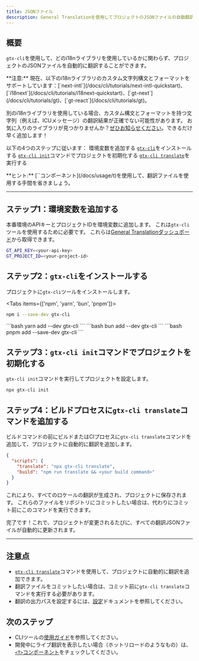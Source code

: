 ```yaml
---
title: JSONファイル
description: General Translationを使用してプロジェクトのJSONファイルの自動翻訳を設定する方法
---
```


## 概要

`gtx-cli`を使用して、どのi18nライブラリを使用しているかに関わらず、プロジェクトのJSONファイルを自動的に翻訳することができます。

<Callout type="info">
  **注意:**
  現在、以下のi18nライブラリのカスタム文字列構文とフォーマットをサポートしています：[`next-intl`](/docs/cli/tutorials/next-intl-quickstart)、[`i18next`](/docs/cli/tutorials/i18next-quickstart)、[`gt-next`](/docs/cli/tutorials/gt)、[`gt-react`](/docs/cli/tutorials/gt)。
  
  別のi18nライブラリを使用している場合、カスタム構文とフォーマットを持つ文字列（例えば、ICUメッセージ）の翻訳結果が正確でない可能性があります。
  お気に入りのライブラリが見つかりませんか？[ぜひお知らせください](https://github.com/General-Translation/gt-libraries/issues)。できるだけ早く追加します！
</Callout>

以下の4つのステップに従います：
<Steps>
  <Step>
    環境変数を追加する
  </Step>
  <Step>
    [`gtx-cli`](/docs/cli)をインストールする
  </Step>
  <Step>
    [`gtx-cli init`](/docs/cli/init)コマンドでプロジェクトを初期化する
  </Step>
  <Step>
    [`gtx-cli translate`](/docs/cli/translate#translate-json)を実行する
  </Step>
</Steps>

<Callout>
  **ヒント:**
  [`<T>`コンポーネント](/docs/usage/t)を使用して、翻訳ファイルを使用する手間を省きましょう。
</Callout>

---

## ステップ1：環境変数を追加する

本番環境のAPIキーとプロジェクトIDを環境変数に追加します。
これは`gtx-cli`ツールを使用するために必要です。
これらは[General Translationダッシュボード](https://generaltranslation.com/dashboard)から取得できます。

```bash title=".env"
GT_API_KEY=<your-api-key>
GT_PROJECT_ID=<your-project-id>
```

## ステップ2：`gtx-cli`をインストールする

プロジェクトに`gtx-cli`ツールをインストールします。

<Tabs items={['npm', 'yarn', 'bun', 'pnpm']}>
  <Tab value="npm">
  ```bash 
  npm i --save-dev gtx-cli
  ``` 
  </Tab>
  <Tab value="yarn">
  ```bash 
  yarn add --dev gtx-cli
  ```
  </Tab>

  <Tab value="bun">
  ```bash 
  bun add --dev gtx-cli
  ```
  </Tab>
  <Tab value="pnpm">
  ```bash 
  pnpm add --save-dev gtx-cli
  ```
  </Tab>
</Tabs>

## ステップ3：`gtx-cli init`コマンドでプロジェクトを初期化する

`gtx-cli init`コマンドを実行してプロジェクトを設定します。

```bash
npx gtx-cli init
```

## ステップ4：ビルドプロセスに`gtx-cli translate`コマンドを追加する

ビルドコマンドの前にビルドまたはCIプロセスに`gtx-cli translate`コマンドを追加して、プロジェクトに自動的に翻訳を追加します。

```json title="package.json"
{
  "scripts": {
    "translate": "npx gtx-cli translate",
    "build": "npm run translate && <your build command>"
  }
}
```
これにより、すべてのロケールの翻訳が生成され、プロジェクトに保存されます。
これらのファイルをリポジトリにコミットしたい場合は、代わりにコミット前にこのコマンドを実行できます。


完了です！これで、プロジェクトが変更されるたびに、すべての翻訳JSONファイルが自動的に更新されます。

---

## 注意点
 * [`gtx-cli translate`](/docs/cli/translate#translate-json)コマンドを使用して、プロジェクトに自動的に翻訳を追加できます。
 * 翻訳ファイルをコミットしたい場合は、コミット前に`gtx-cli translate`コマンドを実行する必要があります。
 * 翻訳の出力パスを設定するには、[設定](/docs/cli/reference/config)ドキュメントを参照してください。

## 次のステップ
 * CLIツールの[使用ガイド](/docs/cli/reference/usage)を参照してください。
 * 開発中にライブ翻訳を表示したい場合（ホットリロードのようなもの）は、[`<T>`コンポーネント](/docs/usage/t)をチェックしてください。